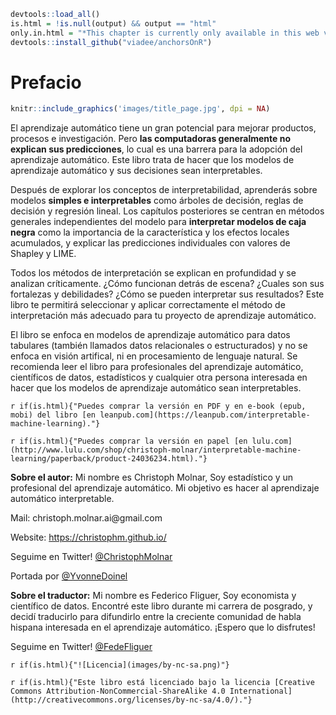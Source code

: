 ```r
devtools::load_all()
is.html = !is.null(output) && output == "html"
only.in.html = "*This chapter is currently only available in this web version. ebook and print will follow.*"
devtools::install_github("viadee/anchorsOnR")
```

# Prefacio {-}
```r
knitr::include_graphics('images/title_page.jpg', dpi = NA)
```

El aprendizaje automático tiene un gran potencial para mejorar productos, procesos e investigación.
Pero **las computadoras generalmente no explican sus predicciones**, lo cual es una barrera para la adopción del aprendizaje automático.
Este libro trata de hacer que los modelos de aprendizaje automático y sus decisiones sean interpretables.

Después de explorar los conceptos de interpretabilidad, aprenderás sobre modelos **simples e interpretables** como árboles de decisión, reglas de decisión y regresión lineal.
Los capítulos posteriores se centran en métodos generales independientes del modelo para **interpretar modelos de caja negra** como la importancia de la característica y los efectos locales acumulados, y explicar las predicciones individuales con valores de Shapley y LIME.

Todos los métodos de interpretación se explican en profundidad y se analizan críticamente.
¿Cómo funcionan detrás de escena?
¿Cuales son sus fortalezas y debilidades?
¿Cómo se pueden interpretar sus resultados?
Este libro te permitirá seleccionar y aplicar correctamente el método de interpretación más adecuado para tu proyecto de aprendizaje automático.

El libro se enfoca en modelos de aprendizaje automático para datos tabulares (también llamados datos relacionales o estructurados) y no se enfoca en visión artifical, ni en procesamiento de lenguaje natural.
Se recomienda leer el libro para profesionales del aprendizaje automático, científicos de datos, estadísticos y cualquier otra persona interesada en hacer que los modelos de aprendizaje automático sean interpretables.

`r if(is.html){"Puedes comprar la versión en PDF y en e-book (epub, mobi) del libro [en leanpub.com](https://leanpub.com/interpretable-machine-learning)."}`

`r if(is.html){"Puedes comprar la versión en papel [en lulu.com](http://www.lulu.com/shop/christoph-molnar/interpretable-machine-learning/paperback/product-24036234.html)."}`

**Sobre el autor:** Mi nombre es Christoph Molnar, Soy estadístico y un profesional del aprendizaje automático.
Mi objetivo es hacer al aprendizaje automático interpretable.

Mail: christoph.molnar.ai@gmail.com

Website: [https://christophm.github.io/](https://christophm.github.io/)

Seguime en Twitter! [\@ChristophMolnar](https://twitter.com/ChristophMolnar)

Portada por [\@YvonneDoinel](https://twitter.com/YvonneDoinel)

**Sobre el traductor:** Mi nombre es Federico Fliguer, Soy economista y científico de datos. Encontré este libro durante mi carrera de posgrado, y decidí traducirlo para difundirlo entre la creciente comunidad de habla hispana interesada en el aprendizaje automático. ¡Espero que lo disfrutes!

Seguime en Twitter! [\@FedeFliguer](https://twitter.com/FedeFliguer)

`r if(is.html){"![Licencia](images/by-nc-sa.png)"}`

`r if(is.html){"Este libro está licenciado bajo la licencia [Creative Commons Attribution-NonCommercial-ShareAlike 4.0 International](http://creativecommons.org/licenses/by-nc-sa/4.0/)."}`



